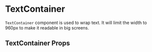 


<Meta title="Components/Typography/TextContainer" component={TextContainer} />

# TextContainer

`TextContainer` component is used to wrap text. It will limit the width to 960px to make it readable in big screens.

<Canvas>
    <Story name="Default">
        <Title>Paragraph 1 - not wrapped</Title>
        <Lorem />
        <Lorem />
        <Lorem />
        <TextContainer>
            <Title>Paragraph 2 - wrapped in TextContainer</Title>
            <Lorem />
            <Lorem />
            <Lorem />
        </TextContainer>
    </Story>
</Canvas>

## TextContainer Props

<ArgsTable of={TextContainer} />
